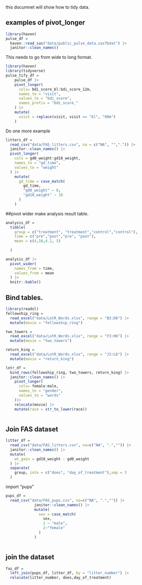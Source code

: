 this documnet will show how to tidy data.



## examples of pivot_longer
```r
library(haven)
pulse_df = 
  haven::read_sas("data/public_pulse_data.sas7bdat") |>
  janitor::clean_names()

```

This needs to go from wide to long format.

```r
library(haven)
library(tidyverse)
pulse_tify_df = 
    pulse_df |>
    pivot_longer(
      cols= bdi_score_bl:bdi_score_12m,
      names_to = "visit",
      values_to = "bdi_score",
      names_prefix = "bdi_score_"
    ) |>
    mutate(
      visit = replace(visit, visit == "bl", "00m")
    )
```


Do one more example
```r
litters_df = 
  read_csv("data/FAS_litters.csv", na = c("NA", "",".")) |>
  janitor::clean_names() |>
  pivot_longer(
    cols = gd0_weight:gd18_weight,
    names_to = "gd_time",
    values_to = "weight"
  ) |>
    mutate(
      gd_time = case_match(
        gd_time,
        "gd0_weight" ~ 0,
        "gd18_weight" ~ 18
      )
    )
```


##pivot wider
make analysis result table.

```r
analysis_df = 
  tibble(
    group = c("treatment", "treatment","control","control"),
    time = c("pre","post","pre", "post"),
    mean = c(4,10,4.2, 5)
    
  )
```

```r
analysis_df |>
  pivot_wider(
    names_from = time,
    values_from = mean
  ) |>
  knitr::kable()
```


## Bind tables.
```r
library(readxl)
fellowship_ring = 
  read_excel("data/LotR_Words.xlsx", range = "B3:D6") |>
  mutate(movie = "fellowship_ring")

two_towers = 
  read_excel("data/LotR_Words.xlsx", range = "F3:H6") |>
  mutate(movie = "two_towers")

return_king = 
  read_excel("data/LotR_Words.xlsx", range = "J3:L6") |>
  mutate(movie = "return_king")

lotr_df = 
  bind_rows(fellowship_ring, two_towers, return_king) |>
  janitor::clean_names() |>
    pivot_longer(
      cols= female:male,
      names_to = "gender",
      values_to = "words"
    )|>
    relocate(movie) |>
    mutate(race = str_to_lower(race))
              
```

## Join FAS dataset
```r
litter_df = 
  read_csv("data/FAS_litters.csv", na=c("NA", ".","")) |>
  janitor::clean_names() |>
  mutate(
    wt_gain = gd18_weight - gd0_weight
  ) |>
  separate(
    group, into = c("does", "day_of_treatment"),sep = 3
  )
```

import "pups"

```r
pups_df = 
  read_csv("data/FAS_pups.csv", na=c("NA", ".","")) |>
             janitor::clean_names() |>
             mutate(
               sex = case_match(
                 sex, 
                 1 ~ "male",
                 2~"female"
               )
             )
    
```

## join the dataset
```r
fas_df = 
  left_join(pups_df, litter_df, by = "litter_number") |>
  relocate(litter_number, does,day_of_treatment)
```

